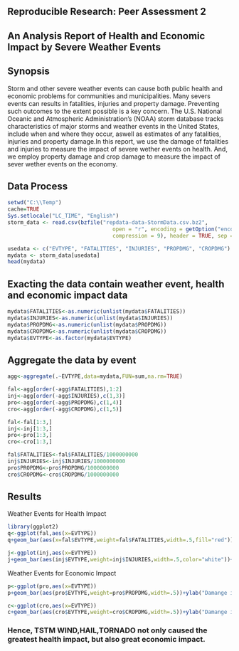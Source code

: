 Reproducible Research: Peer Assessment 2
-------
An Analysis Report of Health and Economic Impact by Severe Weather Events 
---
## Synopsis

Storm and other severe weather events can cause both public health and economic problems for communities and municipalities. Many severs events can results in fatalities, injuries and property damage. Preventing such outcomes to the extent possible is a key concern. The U.S. National Oceanic and Atmospheric Administration's (NOAA) storm database tracks characteristics of major storms and weather events in the United States, include when and where they occur, aswell as estimates of any fatalities, injuries and property damage.In this report, we use the damage of fatalities and injuries to measure the impact of severe wether events on health. And, we employ property damage and crop damage to measure the impact of sever wether events on the economy.


## Data Process

```r
setwd("C:\\Temp")
cache=TRUE
Sys.setlocale("LC_TIME", "English")
storm_data <- read.csv(bzfile("repdata-data-StormData.csv.bz2", 
                                 open = "r", encoding = getOption("encoding"),
                                 compression = 9), header = TRUE, sep = ",")

usedata <- c("EVTYPE", "FATALITIES", "INJURIES", "PROPDMG", "CROPDMG")
mydata <- storm_data[usedata]
head(mydata)
```

## Exacting the data contain weather event, health and economic impact data

```r
mydata$FATALITIES<-as.numeric(unlist(mydata$FATALITIES))
mydata$INJURIES<-as.numeric(unlist(mydata$INJURIES))
mydata$PROPDMG<-as.numeric(unlist(mydata$PROPDMG))
mydata$CROPDMG<-as.numeric(unlist(mydata$CROPDMG))
mydata$EVTYPE<-as.factor(mydata$EVTYPE)
```

## Aggregate the data by event

```r
agg<-aggregate(.~EVTYPE,data=mydata,FUN=sum,na.rm=TRUE)

fal<-agg[order(-agg$FATALITIES),1:2]
inj<-agg[order(-agg$INJURIES),c(1,3)]
pro<-agg[order(-agg$PROPDMG),c(1,4)]
cro<-agg[order(-agg$CROPDMG),c(1,5)]

fal<-fal[1:3,]
inj<-inj[1:3,]
pro<-pro[1:3,]
cro<-cro[1:3,]

fal$FATALITIES<-fal$FATALITIES/1000000000
inj$INJURIES<-inj$INJURIES/1000000000
pro$PROPDMG<-pro$PROPDMG/1000000000
cro$CROPDMG<-cro$CROPDMG/1000000000
```

## Results

Weather Events for Health Impact
```r
library(ggplot2)
q<-ggplot(fal,aes(x=EVTYPE))
q+geom_bar(aes(x=fal$EVTYPE,weight=fal$FATALITIES,width=.5,fill="red"))+ylab("Damange in billion")+ggtitle("Top 3 Weather Events for FATALITIES")

j<-ggplot(inj,aes(x=EVTYPE))
j+geom_bar(aes(inj$EVTYPE,weight=inj$INJURIES,width=.5,color="white"))+ylab("Damange in billion")+ggtitle("Top 3 Weather Events for INJURIES")
```

Weather Events for Economic Impact
```r
p<-ggplot(pro,aes(x=EVTYPE))
p+geom_bar(aes(pro$EVTYPE,weight=pro$PROPDMG,width=.5))+ylab("Damange in billion")+ggtitle("Top 3 Weather Events for PROPDMG")

c<-ggplot(cro,aes(x=EVTYPE))
c+geom_bar(aes(cro$EVTYPE,weight=cro$CROPDMG,width=.5))+ylab("Damange in billion")+ggtitle("Top 3 Weather Events for CROPDMG")
```

### Hence, TSTM WIND,HAIL,TORNADO not only caused the greatest health impact, but also great economic impact.